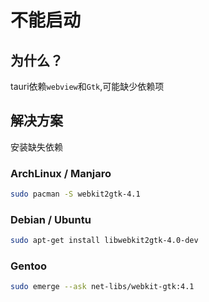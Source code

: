 # 不能启动

## 为什么？

tauri依赖`webview`和`Gtk`,可能缺少依赖项

## 解决方案

安装缺失依赖

### ArchLinux / Manjaro

```bash
sudo pacman -S webkit2gtk-4.1
```

### Debian / Ubuntu

```bash
sudo apt-get install libwebkit2gtk-4.0-dev
```

### Gentoo

```bash
sudo emerge --ask net-libs/webkit-gtk:4.1
```
